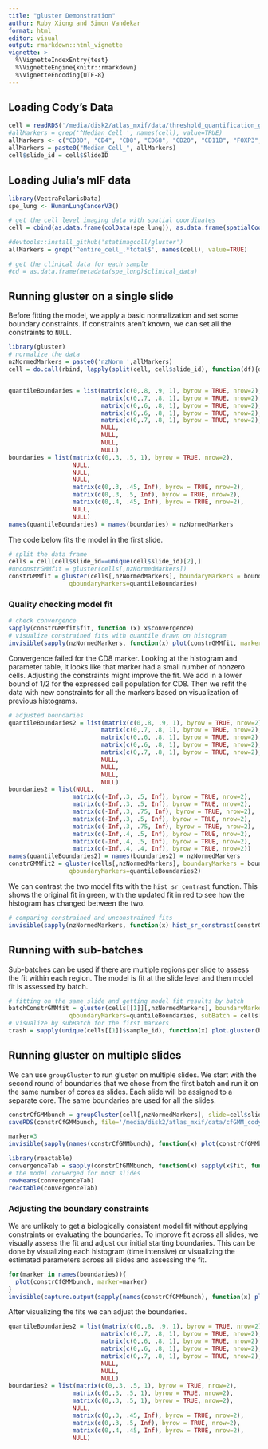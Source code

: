 ```yaml
---
title: "gluster Demonstration"
author: Ruby Xiong and Simon Vandekar
format: html
editor: visual
output: rmarkdown::html_vignette
vignette: >
  %\VignetteIndexEntry{test}
  %\VignetteEngine{knitr::rmarkdown}
  %\VignetteEncoding{UTF-8}
---
```


## Loading Cody's Data

```r
cell = readRDS('/media/disk2/atlas_mxif/data/threshold_quantification_global_20221214.rds')
#allMarkers = grep('^Median_Cell_', names(cell), value=TRUE)
allMarkers <- c("CD3D", "CD4", "CD8", "CD68", "CD20", "CD11B", "FOXP3", "LYSOZYME", "DAPI")
allMarkers = paste0("Median_Cell_", allMarkers)
cell$slide_id = cell$SlideID
```

## Loading Julia's mIF data

```r
library(VectraPolarisData)
spe_lung <- HumanLungCancerV3()

# get the cell level imaging data with spatial coordinates
cell = cbind(as.data.frame(colData(spe_lung)), as.data.frame(spatialCoords(spe_lung)) )

#devtools::install_github('statimagcoll/gluster')
allMarkers = grep('^entire_cell_.*total$', names(cell), value=TRUE)

# get the clinical data for each sample
#cd = as.data.frame(metadata(spe_lung)$clinical_data)
```

## Running gluster on a single slide

Before fitting the model, we apply a basic normalization and set some boundary constraints. If constraints aren't known, we can set all the constraints to `NULL`.

```r
library(gluster)
# normalize the data 
nzNormedMarkers = paste0('nzNorm_',allMarkers)
cell = do.call(rbind, lapply(split(cell, cell$slide_id), function(df){df[,nzNormedMarkers] = log10(1+sweep(df[,allMarkers], 2, colMeans(df[,allMarkers], na.rm = TRUE ), FUN = '/' ) ); df }) ) # replace(df[,allMarkers], df[,allMarkers]==0, NA)


quantileBoundaries = list(matrix(c(0,.8, .9, 1), byrow = TRUE, nrow=2),
                          matrix(c(0,.7, .8, 1), byrow = TRUE, nrow=2),
                          matrix(c(0,.6, .8, 1), byrow = TRUE, nrow=2),
                          matrix(c(0,.6, .8, 1), byrow = TRUE, nrow=2),
                          matrix(c(0,.7, .8, 1), byrow = TRUE, nrow=2),
                          NULL,
                          NULL,
                          NULL,
                          NULL)
boundaries = list(matrix(c(0,.3, .5, 1), byrow = TRUE, nrow=2),
                  NULL,
                  NULL,
                  NULL,
                  matrix(c(0,.3, .45, Inf), byrow = TRUE, nrow=2),
                  matrix(c(0,.3, .5, Inf), byrow = TRUE, nrow=2),
                  matrix(c(0,.4, .45, Inf), byrow = TRUE, nrow=2),
                  NULL,
                  NULL)
names(quantileBoundaries) = names(boundaries) = nzNormedMarkers
```

The code below fits the model in the first slide.

```r

# split the data frame
cells = cell[cell$slide_id==unique(cell$slide_id)[2],]
#unconstrGMMfit = gluster(cells[,nzNormedMarkers])
constrGMMfit = gluster(cells[,nzNormedMarkers], boundaryMarkers = boundaries,
                 qboundaryMarkers=quantileBoundaries)
```

### Quality checking model fit

```r


# check convergence
sapply(constrGMMfit$fit, function (x) x$convergence)
# visualize constrained fits with quantile drawn on histogram
invisible(sapply(nzNormedMarkers, function(x) plot(constrGMMfit, marker = x, boundary = quantile(constrGMMfit$expressionX[,x], probs=quantileBoundaries[[x]][2,1], na.rm=TRUE), title=x ) ))


```

Convergence failed for the CD8 marker. Looking at the histogram and parameter table, it looks like that marker had a small number of nonzero cells. Adjusting the constraints might improve the fit. We add in a lower bound of 1/2 for the expressed cell population for CD8. Then we refit the data with new constraints for all the markers based on visualization of previous histograms.

```r

# adjusted boundaries
quantileBoundaries2 = list(matrix(c(0,.8, .9, 1), byrow = TRUE, nrow=2),
                          matrix(c(0,.7, .8, 1), byrow = TRUE, nrow=2),
                          matrix(c(0,.6, .8, 1), byrow = TRUE, nrow=2),
                          matrix(c(0,.6, .8, 1), byrow = TRUE, nrow=2),
                          matrix(c(0,.7, .8, 1), byrow = TRUE, nrow=2),
                          NULL,
                          NULL,
                          NULL,
                          NULL)
boundaries2 = list(NULL,
                  matrix(c(-Inf,.3, .5, Inf), byrow = TRUE, nrow=2),
                  matrix(c(-Inf,.3, .5, Inf), byrow = TRUE, nrow=2),
                  matrix(c(-Inf,.3, .75, Inf), byrow = TRUE, nrow=2),
                  matrix(c(-Inf,.3, .5, Inf), byrow = TRUE, nrow=2),
                  matrix(c(-Inf,.3, .75, Inf), byrow = TRUE, nrow=2),
                  matrix(c(-Inf,.4, .5, Inf), byrow = TRUE, nrow=2),
                  matrix(c(-Inf,.4, .5, Inf), byrow = TRUE, nrow=2),
                  matrix(c(-Inf,.4, .4, Inf), byrow = TRUE, nrow=2))
names(quantileBoundaries2) = names(boundaries2) = nzNormedMarkers
constrGMMfit2 = gluster(cells[,nzNormedMarkers], boundaryMarkers = boundaries2,
                 qboundaryMarkers=quantileBoundaries2)
```

We can contrast the two model fits with the `hist_sr_contrast` function. This shows the original fit in green, with the updated fit in red to see how the histogram has changed between the two.

```r

# comparing constrained and unconstrained fits
invisible(sapply(nzNormedMarkers, function(x) hist_sr_constrast(constrGMMfit, constrGMMfit2, marker=x, title=x) ))
```

## Running with sub-batches

Sub-batches can be used if there are multiple regions per slide to assess the fit within each region. The model is fit at the slide level and then model fit is assessed by batch.

```r
# fitting on the same slide and getting model fit results by batch
batchConstrGMMfit = gluster(cells[[1]][,nzNormedMarkers], boundaryMarkers = boundaries,
                 qboundaryMarkers=quantileBoundaries, subBatch = cells[[1]]$sample_id)
# visualize by subBatch for the first markers
trash = sapply(unique(cells[[1]]$sample_id), function(x) plot.gluster(batchConstrGMMfit, subBatch = x, title=x) )

```

## Running gluster on multiple slides

We can use `groupGluster` to run gluster on multiple slides. We start with the second round of boundaries that we chose from the first batch and run it on the same number of cores as slides. Each slide will be assigned to a separate core. The same boundaries are used for all the slides.

```r
constrCfGMMbunch = groupGluster(cell[,nzNormedMarkers], slide=cell$slide_id, boundaryMarkers=boundaries2, qboundaryMarkers = quantileBoundaries2, n.cores = 12, ncores=1)
saveRDS(constrCfGMMbunch, file='/media/disk2/atlas_mxif/data/cfGMM_cody_fit.rds')

marker=3
invisible(sapply(names(constrCfGMMbunch), function(x) plot(constrCfGMMbunch[[x]], marker = marker, boundary = quantile(constrGMMfit$expressionX[,marker], probs=quantileBoundaries[[marker]][2,1]), title = x ) ))

library(reactable)
convergenceTab = sapply(constrCfGMMbunch, function(x) sapply(x$fit, function(y){ y$convergence}))
# the model converged for most slides
rowMeans(convergenceTab)
reactable(convergenceTab)


```

### Adjusting the boundary constraints

We are unlikely to get a biologically consistent model fit without applying constraints or evaluating the boundaries. To improve fit across all slides, we visually assess the fit and adjust our initial starting boundaries. This can be done by visualizing each histogram (time intensive) or visualizing the estimated parameters across all slides and assessing the fit.

```r
for(marker in names(boundaries)){
  plot(constrCfGMMbunch, marker=marker)
}
invisible(capture.output(sapply(names(constrCfGMMbunch), function(x) plot(constrCfGMMbunch[[x]], marker = markerind, boundary = quantile(constrCfGMMbunch[[markerind]]$expressionX[,1], probs=quantileBoundaries[[markerind]][2,1]), title = x ) )))
```

After visualizing the fits we can adjust the boundaries.

```r
quantileBoundaries2 = list(matrix(c(0,.8, .9, 1), byrow = TRUE, nrow=2),
                          matrix(c(0,.7, .8, 1), byrow = TRUE, nrow=2),
                          matrix(c(0,.6, .8, 1), byrow = TRUE, nrow=2),
                          matrix(c(0,.6, .8, 1), byrow = TRUE, nrow=2),
                          matrix(c(0,.7, .8, 1), byrow = TRUE, nrow=2),
                          NULL,
                          NULL,
                          NULL)
boundaries2 = list(matrix(c(0,.3, .5, 1), byrow = TRUE, nrow=2),
                  matrix(c(0,.3, .5, 1), byrow = TRUE, nrow=2),
                  matrix(c(0,.3, .5, 1), byrow = TRUE, nrow=2),
                  NULL,
                  matrix(c(0,.3, .45, Inf), byrow = TRUE, nrow=2),
                  matrix(c(0,.3, .5, Inf), byrow = TRUE, nrow=2),
                  matrix(c(0,.4, .45, Inf), byrow = TRUE, nrow=2),
                  NULL)
```
